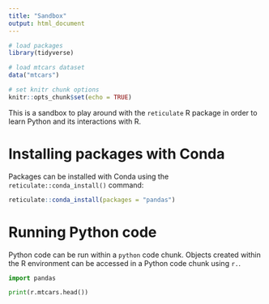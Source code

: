 ```yaml
---
title: "Sandbox"
output: html_document
---
```


```r
# load packages
library(tidyverse)

# load mtcars dataset
data("mtcars")

# set knitr chunk options
knitr::opts_chunk$set(echo = TRUE)
```

This is a sandbox to play around with the `reticulate` R package in order to learn Python and its interactions with R.

# Installing packages with Conda

Packages can be installed with Conda using the `reticulate::conda_install()` command:

```r
reticulate::conda_install(packages = "pandas")
```

# Running Python code

Python code can be run within a `python` code chunk. Objects created within the R environment can be accessed in a Python code chunk using `r.`.

```python
import pandas

print(r.mtcars.head())
```
